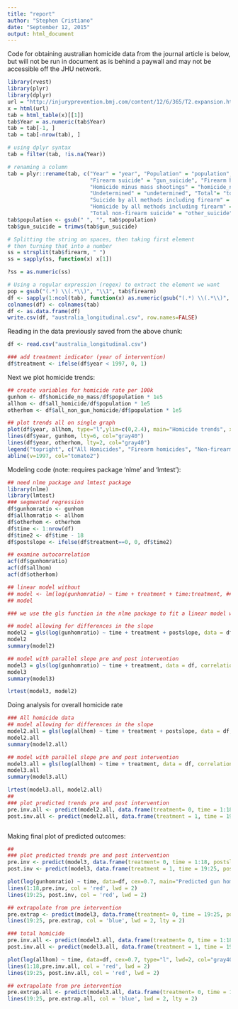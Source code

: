 ```yaml
---
title: "report"
author: "Stephen Cristiano"
date: "September 12, 2015"
output: html_document
---
```

Code for obtaining australian homicide data from the journal article is below, but will not be run in document as is behind a paywall and may not be accessible off the JHU network.

```r
library(rvest)
library(plyr)
library(dplyr)
url = "http://injuryprevention.bmj.com/content/12/6/365/T2.expansion.html"
x = html(url)
tab = html_table(x)[[1]]
tab$Year = as.numeric(tab$Year)
tab = tab[-1, ]
tab = tab[-nrow(tab), ]

# using dplyr syntax
tab = filter(tab, !is.na(Year))

# renaming a column
tab = plyr::rename(tab, c("Year" = "year", "Population" = "population", 
                          "Firearm suicide" = "gun_suicide", "Firearm homicide" = "firearm_homicide",
                          "Homicide minus mass shootings" = "homicide_no_mass","Unintentional" = "unintentional",
                          "Undetermined" = "undetermined", "Total"= "total", "Total non-firearm homicide" = "all_non_gun_homicide",
                          "Suicide by all methods including firearm" = "all_suicide",
                          "Homicide by all methods including firearm" = "all_homicide",
                          "Total non-firearm suicide" = "other_suicide"))
tab$population <- gsub(" ", "", tab$population)
tab$gun_suicide = trimws(tab$gun_suicide)

# Splitting the string on spaces, then taking first element
# then turning that into a number
ss = strsplit(tab$firearm, " ")
ss = sapply(ss, function(x) x[1])

?ss = as.numeric(ss)

# Using a regular expression (regex) to extract the element we want
pop = gsub("(.*) \\(.*\\)", "\\1", tab$firearm)
df <- sapply(1:ncol(tab), function(x) as.numeric(gsub("(.*) \\(.*\\)", "\\1", tab[,x])))
colnames(df) <- colnames(tab)
df <- as.data.frame(df)
write.csv(df, "australia_longitudinal.csv", row.names=FALSE)
```

Reading in the data previously saved from the above chunk:

```r
df <- read.csv("australia_longitudinal.csv")

### add treatment indicator (year of intervention)
df$treatment <- ifelse(df$year < 1997, 0, 1)

```
Next we plot homicide trends:
```r
## create variables for homicide rate per 100k
gunhom <- df$homicide_no_mass/df$population * 1e5
allhom <- df$all_homicide/df$population * 1e5
otherhom <- df$all_non_gun_homicide/df$population * 1e5

## plot trends all on single graph
plot(df$year, allhom, type="l",ylim=c(0,2.4), main="Homicide trends", xlab="Year", ylab="Homicides per 100k")
lines(df$year, gunhom, lty=6, col="gray40")
lines(df$year, otherhom, lty=2, col="gray40")
legend("topright", c("All Homicides", "Firearm homicides", "Non-firearm homicides"), cex=0.5, lty=c(1,2,6), col=c("black", "gray40", "gray40"), bty="n")
abline(v=1997, col="tomato2")
```
Modeling code (note: requires package 'nlme' and 'lmtest'):
```r
## need nlme package and lmtest package
library(nlme)
library(lmtest)
### segmented regression
df$gunhomratio <- gunhom
df$allhomratio <- allhom
df$otherhom <- otherhom
df$time <- 1:nrow(df)
df$time2 <- df$time - 18
df$postslope <- ifelse(df$treatment==0, 0, df$time2)

## examine autocorrelation
acf(df$gunhomratio)
acf(df$allhom)
acf(df$otherhom)
```

```r
## linear model without 
## model <- lm(log(gunhomratio) ~ time + treatment + time:treatment, ## data=df)
## model

### we use the gls function in the nlme package to fit a linear model with autocorrelated errors 

## model allowing for differences in the slope
model2 = gls(log(gunhomratio) ~ time + treatment + postslope, data = df, correlation=corARMA(p=1))
model2
summary(model2)

## model with parallel slope pre and post intervention
model3 = gls(log(gunhomratio) ~ time + treatment, data = df, correlation=corARMA(p=1))
model3
summary(model3)

lrtest(model3, model2)
```
Doing analysis for overall homicide rate
```r
### All homicide data
## model allowing for differences in the slope
model2.all = gls(log(allhom) ~ time + treatment + postslope, data = df, correlation=corARMA(p=1))
model2.all
summary(model2.all)

## model with parallel slope pre and post intervention
model3.all = gls(log(allhom) ~ time + treatment, data = df, correlation=corARMA(p=1))
model3.all
summary(model3.all)

lrtest(model3.all, model2.all)
##
### plot predicted trends pre and post intervention
pre.inv.all <- predict(model2.all, data.frame(treatment= 0, time = 1:18, postslope = 0))
post.inv.all <- predict(model2.all, data.frame(treatment = 1, time = 19:25, postslope = 1:7))



```
Making final plot of predicted outcomes:
```r
##
### plot predicted trends pre and post intervention
pre.inv <- predict(model3, data.frame(treatment= 0, time = 1:18, postslope = 0))
post.inv <- predict(model3, data.frame(treatment = 1, time = 19:25, postslope = 1:7))

plot(log(gunhomratio) ~ time, data=df, cex=0.7, main="Predicted gun homicides", ylab="log(firearm homicide ratio)", type = "l", lwd=2, col="gray40")
lines(1:18,pre.inv, col = 'red', lwd = 2)
lines(19:25, post.inv, col = 'red', lwd = 2)

## extrapolate from pre intervention
pre.extrap <- predict(model3, data.frame(treatment= 0, time = 19:25, postslope = 1:7))
lines(19:25, pre.extrap, col = 'blue', lwd = 2, lty = 2)

### total homicide
pre.inv.all <- predict(model3.all, data.frame(treatment= 0, time = 1:18, postslope = 0))
post.inv.all <- predict(model3.all, data.frame(treatment = 1, time = 19:25, postslope = 1:7))

plot(log(allhom) ~ time, data=df, cex=0.7, type="l", lwd=2, col="gray40", main = "Predicted total homicides", xlab = "log(total homicide ratio")
lines(1:18,pre.inv.all, col = 'red', lwd = 2)
lines(19:25, post.inv.all, col = 'red', lwd = 2)

## extrapolate from pre intervention
pre.extrap.all <- predict(model3.all, data.frame(treatment= 0, time = 19:25, postslope = 1:7))
lines(19:25, pre.extrap.all, col = 'blue', lwd = 2, lty = 2)
```